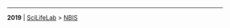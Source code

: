 <hr/>

<div style="padding-bottom: 1.5em">
<span style="float:left; vertical-align:middle">
<b>2019</b> | [SciLifeLab](https://www.scilifelab.se/) > [NBIS](https://nbis.se/)
</span>
</div>
